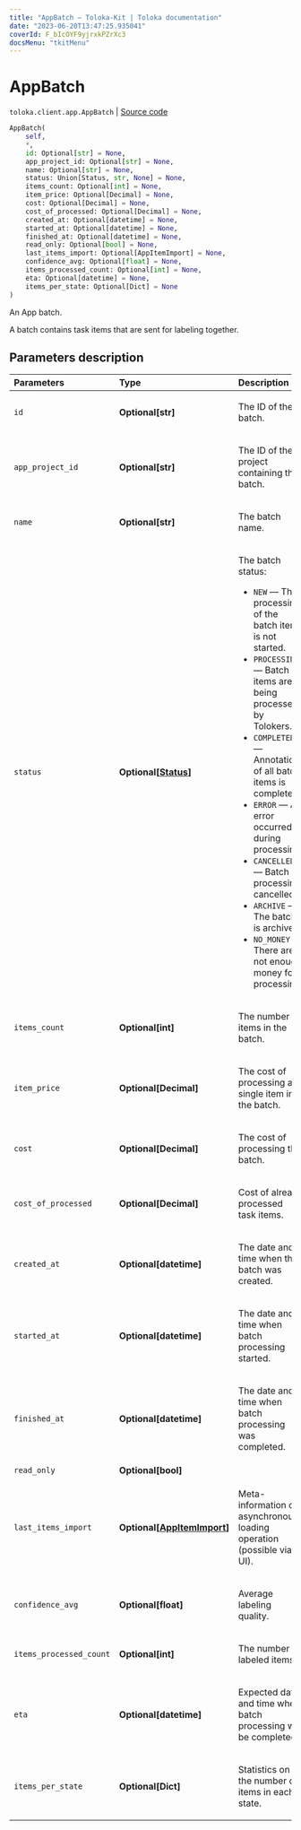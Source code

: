 ```yaml
---
title: "AppBatch — Toloka-Kit | Toloka documentation"
date: "2023-06-20T13:47:25.935041"
coverId: F_bIcOYF9yjrxkPZrXc3
docsMenu: "tkitMenu"
---
```


# AppBatch

`toloka.client.app.AppBatch` | [Source code](https://github.com/Toloka/toloka-kit/blob/v1.2.0/src/client/app/__init__.py#L201)

```python
AppBatch(
    self,
    *,
    id: Optional[str] = None,
    app_project_id: Optional[str] = None,
    name: Optional[str] = None,
    status: Union[Status, str, None] = None,
    items_count: Optional[int] = None,
    item_price: Optional[Decimal] = None,
    cost: Optional[Decimal] = None,
    cost_of_processed: Optional[Decimal] = None,
    created_at: Optional[datetime] = None,
    started_at: Optional[datetime] = None,
    finished_at: Optional[datetime] = None,
    read_only: Optional[bool] = None,
    last_items_import: Optional[AppItemImport] = None,
    confidence_avg: Optional[float] = None,
    items_processed_count: Optional[int] = None,
    eta: Optional[datetime] = None,
    items_per_state: Optional[Dict] = None
)
```

An App batch.

A batch contains task items that are sent for labeling together.

## Parameters description

| Parameters | Type | Description |
| :----------| :----| :-----------|
`id`|**Optional\[str\]**|<p>The ID of the batch.</p>
`app_project_id`|**Optional\[str\]**|<p>The ID of the project containing the batch.</p>
`name`|**Optional\[str\]**|<p>The batch name.</p>
`status`|**Optional\[[Status](/docs/toloka-kit/reference/toloka.client.app.AppBatch.Status)\]**|<p>The batch status:</p> <ul> <li>`NEW` — The processing of the batch items is not started.</li> <li>`PROCESSING` — Batch items are being processed by Tolokers.</li> <li>`COMPLETED` — Annotation of all batch items is completed.</li> <li>`ERROR` — An error occurred during processing.</li> <li>`CANCELLED` — Batch processing cancelled.</li> <li>`ARCHIVE` — The batch is archived.</li> <li>`NO_MONEY` — There are not enough money for processing.</li> </ul>
`items_count`|**Optional\[int\]**|<p>The number of items in the batch.</p>
`item_price`|**Optional\[Decimal\]**|<p>The cost of processing a single item in the batch.</p>
`cost`|**Optional\[Decimal\]**|<p>The cost of processing the batch.</p>
`cost_of_processed`|**Optional\[Decimal\]**|<p>Cost of already processed task items.</p>
`created_at`|**Optional\[datetime\]**|<p>The date and time when the batch was created.</p>
`started_at`|**Optional\[datetime\]**|<p>The date and time when batch processing started.</p>
`finished_at`|**Optional\[datetime\]**|<p>The date and time when batch processing was completed.</p>
`read_only`|**Optional\[bool\]**|
`last_items_import`|**Optional\[[AppItemImport](/docs/toloka-kit/reference/toloka.client.app.AppItemImport)\]**|<p>Meta-information on asynchronous loading operation (possible via UI).</p>
`confidence_avg`|**Optional\[float\]**|<p>Average labeling quality.</p>
`items_processed_count`|**Optional\[int\]**|<p>The number of labeled items.</p>
`eta`|**Optional\[datetime\]**|<p>Expected date and time when batch processing will be completed.</p>
`items_per_state`|**Optional\[Dict\]**|<p>Statistics on the number of items in each state.</p>